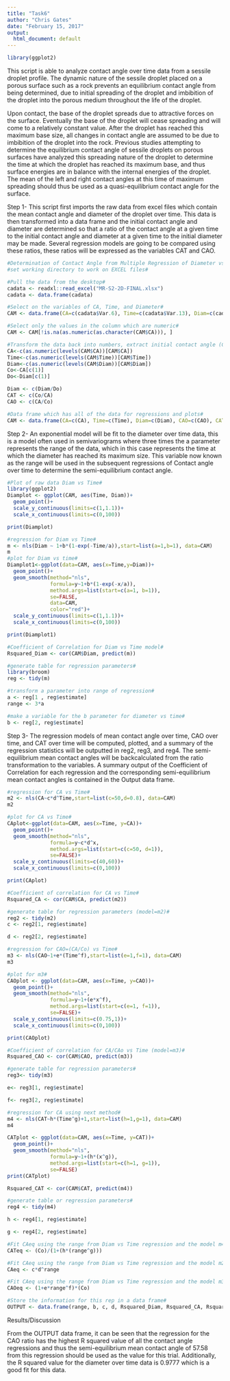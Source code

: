 ```yaml
---
title: "Task6"
author: "Chris Gates"
date: "February 15, 2017"
output:
  html_document: default
---
```

```r
library(ggplot2)
```





This script is able to analyze contact angle over time data from a sessile droplet profile. The dynamic nature of the sessile droplet placed on a porous surface such as a rock prevents an equilibrium contact angle from being determined, due to initial spreading of the droplet and imbibition of the droplet into the porous medium throughout the life of the droplet.

Upon contact, the base of the droplet spreads due to attractive forces on the surface. Eventually the base of the droplet will cease spreading and will come to a relatively constant value. After the droplet has reached this maximum base size, all changes in contact angle are assumed to be due to imbibition of the droplet into the rock. Previous studies attempting to determine the equilibrium contact angle of sessile droplets on porous surfaces have analyzed this spreading nature of the droplet to determine the time at which the droplet has reached its maximum base, and thus surface energies are in balance with the internal energies of the droplet. The mean of the left and right contact angles at this time of maximum spreading should thus be used as a quasi-equilibrium contact angle for the surface.

Step 1- This script first imports the raw data from excel files which contain the mean contact angle and diameter of the droplet over time. This data is then transformed into a data frame and the initial contact angle and diameter are determined so that a ratio of the contact angle at a given time to the initial contact angle and diameter at a given time to the initial diameter may be made. Several regression models are going to be compared using these ratios, these ratios will be expressed as the variables CAT and CAO.
```r
#Determination of Contact Angle from Multiple Regression of Diameter vs Time and Multiple Regression of Contact Angle vs Time#
#set working directory to work on EXCEL files#

#Pull the data from the desktop#
cadata <- readxl::read_excel("MR-S2-2D-FINAL.xlsx")
cadata <- data.frame(cadata)

#Select on the variables of CA, Time, and Diameter#
CAM <- data.frame(CA=c(cadata$Var.6), Time=c(cadata$Var.13), Diam=c(cadata$Var.11))

#Select only the values in the column which are numeric#
CAM <- CAM[!is.na(as.numeric(as.character(CAM$CA))), ]

#Transform the data back into numbers, extract initial contact angle (Co) and intial diameter (Do)#
CA<-c(as.numeric(levels(CAM$CA))[CAM$CA])
Time<-c(as.numeric(levels(CAM$Time))[CAM$Time])
Diam<-c(as.numeric(levels(CAM$Diam))[CAM$Diam])
Co<-CA[c(1)]
Do<-Diam[c(1)]

Diam <- c(Diam/Do)
CAT <- c(Co/CA)
CAO <- c(CA/Co)

#Data frame which has all of the data for regressions and plots#
CAM <- data.frame(CA=c(CA), Time=c(Time), Diam=c(Diam), CAO=c(CAO), CAT=c(CAT))
```

Step 2- An exponential model will be fit to the diameter over time data, this is a model often used in semivariograms where three times the a parameter represents the range of the data, which in this case represents the time at which the diameter has reached its maximum size. This variable now known as the range will be used in the subsequent regressions of Contact angle over time to determine the semi-equilibrium contact angle.
```r
#Plot of raw data Diam vs Time#
library(ggplot2)
Diamplot <- ggplot(CAM, aes(Time, Diam))+
  geom_point()+
  scale_y_continuous(limits=c(1,1.1))+
  scale_x_continuous(limits=c(0,100))

print(Diamplot)

#regression for Diam vs Time#
m <- nls(Diam ~ 1+b*(1-exp(-Time/a)),start=list(a=1,b=1), data=CAM)
m
#plot for Diam vs time#
Diamplot1<-ggplot(data=CAM, aes(x=Time,y=Diam))+
  geom_point()+
  geom_smooth(method="nls", 
              formula=y~1+b*(1-exp(-x/a)),
              method.args=list(start=c(a=1, b=1)),
              se=FALSE,
              data=CAM,
              color="red")+
  scale_y_continuous(limits=c(1,1.1))+
  scale_x_continuous(limits=c(0,100))

print(Diamplot1)

#Coefficient of Correlation for Diam vs Time model#
Rsquared_Diam <- cor(CAM$Diam, predict(m))

#generate table for regression parameters#
library(broom)
reg <- tidy(m)

#transform a parameter into range of regression#
a <- reg[1 , reg$estimate]
range <- 3*a

#make a variable for the b parameter for diameter vs time#
b <- reg[2, reg$estimate]
```

Step 3- The regression models of mean contact angle over time, CAO over time, and CAT over time will be computed, plotted, and a summary of the regression statistics will be outputted in reg2, reg3, and reg4. The semi-equilibrium mean contact angles will be backcalculated from the ratio transformation to the variables. A summary output of the Coefficient of Correlation for each regression and the corresponding semi-equilibrium mean contact angles is contained in the Output data frame.

```r
#regression for CA vs Time#
m2 <- nls(CA~c*d^Time,start=list(c=50,d=0.8), data=CAM)
m2

#plot for CA vs Time#
CAplot<-ggplot(data=CAM, aes(x=Time, y=CA))+
  geom_point()+
  geom_smooth(method="nls",
              formula=y~c*d^x,
              method.args=list(start=c(c=50, d=1)),
              se=FALSE)+
  scale_y_continuous(limits=c(40,60))+
  scale_x_continuous(limits=c(0,100))

print(CAplot)

#Coefficient of correlation for CA vs Time#
Rsquared_CA <- cor(CAM$CA, predict(m2))

#generate table for regression parameters (model=m2)#
reg2 <- tidy(m2)
c <- reg2[1, reg$estimate]

d <- reg2[2, reg$estimate]

#regression for CAO=(CA/Co) vs Time#
m3 <- nls(CAO~1+e*(Time^f),start=list(e=1,f=1), data=CAM)
m3

#plot for m3#
CAOplot <- ggplot(data=CAM, aes(x=Time, y=CAO))+
  geom_point()+
  geom_smooth(method="nls",
              formula=y~1+(e*x^f),
              method.args=list(start=c(e=1, f=1)),
              se=FALSE)+
  scale_y_continuous(limits=c(0.75,1))+
  scale_x_continuous(limits=c(0,100))

print(CAOplot)

#Coefficient of correlation for CA/CAo vs Time (model=m3)#
Rsquared_CAO <- cor(CAM$CAO, predict(m3))

#generate table for regression parameters#
reg3<- tidy(m3)

e<- reg3[1, reg$estimate]

f<- reg3[2, reg$estimate]

#regression for CA using next method#
m4 <- nls(CAT~h*(Time^g)+1,start=list(h=1,g=1), data=CAM)
m4

CATplot <- ggplot(data=CAM, aes(x=Time, y=CAT))+
  geom_point()+
  geom_smooth(method="nls",
              formula=y~1+(h*(x^g)),
              method.args=list(start=c(h=1, g=1)),
              se=FALSE)
print(CATplot)

Rsquared_CAT <- cor(CAM$CAT, predict(m4))

#generate table or regression parameters#
reg4 <- tidy(m4)

h <- reg4[1, reg$estimate]

g <- reg4[2, reg$estimate]

#Fit CAeq using the range from Diam vs Time regression and the model m4#
CATeq <- (Co)/(1+(h*(range^g)))

#Fit CAeq using the range from Diam vs Time regression and the model m2#
CAeq <- c*d^range

#Fit CAeq using the range from Diam vs Time regression and the model m3#
CAOeq <- (1+e*range^f)*(Co)

#Store the information for this rep in a data frame#
OUTPUT <- data.frame(range, b, c, d, Rsquared_Diam, Rsquared_CA, Rsquared_CAO, Rsquared_CAT, CAOeq, CATeq, CAeq)
```

Results/Discussion

From the OUTPUT data frame, it can be seen that the regression for the CAO ratio has the highest R squared value of all the contact angle regressions and thus the semi-equilibrium mean contact angle of 57.58 from this regression should be used as the value for this trial.
Additionally, the R squared value for the diameter over time data is 0.9777 which is a good fit for this data.

